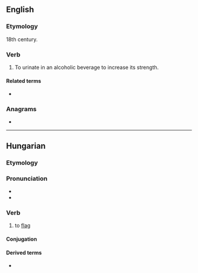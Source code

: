 ==English==

===Etymology===
18th century.

===Verb===
{{en-verb}}

# To urinate in an alcoholic beverage to increase its strength.

====Related terms====
* {{l|en|lant}}

===Anagrams===
* {{anagrams|en|ELINT|Intel|enlit|inlet|intel|let in}}

----

==Hungarian==

===Etymology===
{{af|hu|le-|int|pos=verbs}}

===Pronunciation===
* {{hu-IPA}}
* {{hyphenation|le|int|lang=hu}}

===Verb===
{{hu-verb}}

# {{lb|hu|transitive}} to [[flag]] {{gloss|to [[signal]] to}}

====Conjugation====
{{hu-conj-ek|lei|n|t}}

====Derived terms====
* {{l|hu|leintés}}
